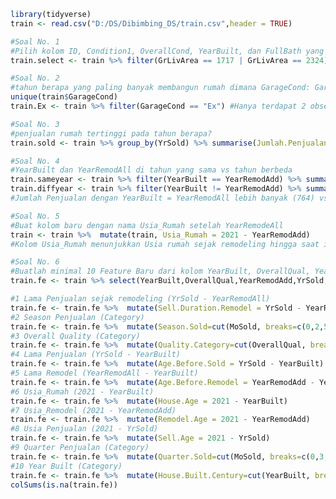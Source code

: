 
```{r}
library(tidyverse)
train <- read.csv("D:/DS/Dibimbing_DS/train.csv",header = TRUE)
```

```{r}
#Soal No. 1
#Pilih kolom ID, Condition1, OverallCond, YearBuilt, dan FullBath yang mana GrLivArea nya = 1717 atau 2324
train.select <- train %>% filter(GrLivArea == 1717 | GrLivArea == 2324) %>% select(Id,Condition1,OverallCond,YearBuilt,FullBath)
```

```{r}
#Soal No. 2
#tahun berapa yang paling banyak membangun rumah dimana GarageCond: Garage condition = Ex (Excellent)
unique(train$GarageCond)
train.Ex <- train %>% filter(GarageCond == "Ex") #Hanya terdapat 2 observasi dimana GarageCond = Ex, Yearbuilt Tahun 1940 dan 1959
```

```{r}
#Soal No. 3
#penjualan rumah tertinggi pada tahun berapa?
train.sold <- train %>% group_by(YrSold) %>% summarise(Jumlah.Penjualan = n()) %>% arrange(desc(Jumlah.Penjualan)) #Yrsold Tahun 2009 dengan penjualan 338 kali
```

```{r}
#Soal No. 4
#YearBuilt dan YearRemodAll di tahun yang sama vs tahun berbeda
train.sameyear <- train %>% filter(YearBuilt == YearRemodAdd) %>% summarise(Penjualan.SameYear = n())
train.diffyear <- train %>% filter(YearBuilt != YearRemodAdd) %>% summarise(Penjualan.DiffYear = n())
#Jumlah Penjualan dengan YearBuilt = YearRemodAll lebih banyak (764) vs YearBuilt != YearRemodAll (696)
```

```{r}
#Soal No. 5
#Buat kolom baru dengan nama Usia_Rumah setelah YearRemodeAll
train <- train %>%  mutate(train, Usia_Rumah = 2021 - YearRemodAdd)
#Kolom Usia_Rumah menunjukkan Usia rumah sejak remodeling hingga saat ini
```

```{r}
#Soal No. 6
#Buatlah minimal 10 Feature Baru dari kolom YearBuilt, OverallQual, YearRemodAll, YrSold, dan MoSold
train.fe <- train %>% select(YearBuilt,OverallQual,YearRemodAdd,YrSold,MoSold)

#1 Lama Penjualan sejak remodeling (YrSold - YearRemodAll)
train.fe <- train.fe %>%  mutate(Sell.Duration.Remodel = YrSold - YearRemodAdd)
#2 Season Penjualan (Category)
train.fe <- train.fe %>%  mutate(Season.Sold=cut(MoSold, breaks=c(0,2,5,8,11,12), labels=c("Winter","Spring","Summer","Fall","Winter")))
#3 Overall Quality (Category)
train.fe <- train.fe %>%  mutate(Quality.Category=cut(OverallQual, breaks=c(0,4,7,10), labels=c("Poor","Medium","Good")))
#4 Lama Penjualan (YrSold - YearBuilt)
train.fe <- train.fe %>%  mutate(Age.Before.Sold = YrSold - YearBuilt)
#5 Lama Remodel (YearRemodAll - YearBuilt)
train.fe <- train.fe %>%  mutate(Age.Before.Remodel = YearRemodAdd - YearBuilt)
#6 Usia_Rumah (2021 - YearBuilt)
train.fe <- train.fe %>%  mutate(House.Age = 2021 - YearBuilt)
#7 Usia_Remodel (2021 - YearRemodAdd)
train.fe <- train.fe %>%  mutate(Remodel.Age = 2021 - YearRemodAdd)
#8 Usia Penjualan (2021 - YrSold)
train.fe <- train.fe %>%  mutate(Sell.Age = 2021 - YrSold)
#9 Quarter Penjualan (Category)
train.fe <- train.fe %>%  mutate(Quarter.Sold=cut(MoSold, breaks=c(0,3,6,9,12), labels=c("Q1","Q2","Q3","Q4")))
#10 Year Built (Category)
train.fe <- train.fe %>%  mutate(House.Built.Century=cut(YearBuilt, breaks=c(1799,1899,1999,2099), labels=c("19th","20th","21st")))
colSums(is.na(train.fe))
```


